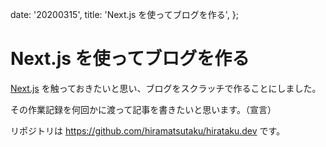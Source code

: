   date: '20200315',
  title: 'Next.js を使ってブログを作る',
};

# Next.js を使ってブログを作る

[Next.js](https://nextjs.org/) を触っておきたいと思い、ブログをスクラッチで作ることにしました。

その作業記録を何回かに渡って記事を書きたいと思います。（宣言）

リポジトリは https://github.com/hiramatsutaku/hirataku.dev です。
